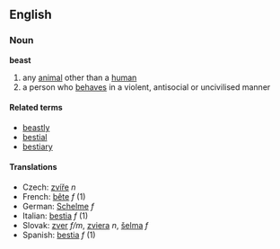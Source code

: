 ==English==
===Noun===
'''beast'''
#any [[animal]] other than a [[human]]
#a person who [[behave]]s in a violent, antisocial or uncivilised manner

====Related terms====
*[[beastly]]
*[[bestial]]
*[[bestiary]]

====Translations====
*Czech: [[zvíře]] ''n''
*French: [[bête]] ''f'' (1)
*German: [[Schelme]] ''f''
*Italian: [[bestia]] ''f'' (1)
*Slovak: [[zver]] ''f/m'', [[zviera]] ''n'', [[šelma]] ''f''
*Spanish: [[bestia]] ''f'' (1)